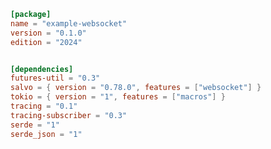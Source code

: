 
```toml  title="websocket/Cargo.toml"
[package]
name = "example-websocket"
version = "0.1.0"
edition = "2024"


[dependencies]
futures-util = "0.3"
salvo = { version = "0.78.0", features = ["websocket"] }
tokio = { version = "1", features = ["macros"] }
tracing = "0.1"
tracing-subscriber = "0.3"
serde = "1"
serde_json = "1"

```